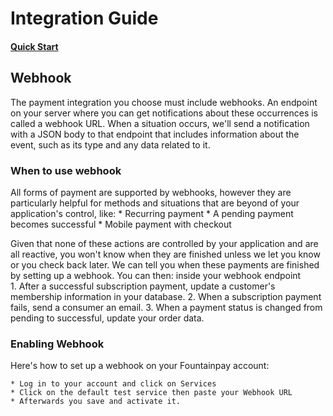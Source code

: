 # Integration Guide

#### [Quick Start](home#quickstart)

## Webhook

The payment integration you choose must include webhooks. An endpoint on your server where you can get notifications about these occurrences is called a webhook URL. 
When a situation occurs, we'll send a notification with a JSON body to that endpoint that includes information about the event, such as its type and any data related to it.

### When to use webhook

All forms of payment are supported by webhooks, however they are particularly helpful for methods and situations that are beyond of your application's control, like:
    * Recurring payment
    * A pending payment becomes successful
    * Mobile payment with checkout

Given that none of these actions are controlled by your application and are all reactive, you won't know when they are finished unless we let you know or you check back later. 
We can tell you when these payments are finished by setting up a webhook. You can then: inside your webhook endpoint  
    1. After a successful subscription payment, update a customer's membership information in your database.
    2. When a subscription payment fails, send a consumer an email.
    3. When a payment status is changed from pending to successful, update your order data.

### Enabling Webhook

Here's how to set up a webhook on your Fountainpay account:

    * Log in to your account and click on Services
    * Click on the default test service then paste your Webhook URL
    * Afterwards you save and activate it. 






